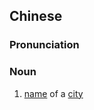 ==Chinese==
{{zh-forms}}

===Pronunciation===
{{zh-pron
|m=shìmíng
|c=si5 ming4
|cat=n
}}

===Noun===
{{zh-noun}}

# [[name]] of a [[city]]